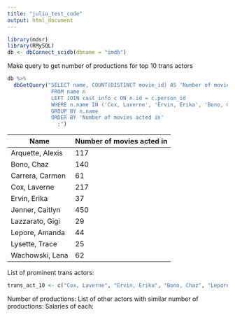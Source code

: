 ```yaml
---
title: "julia_test_code"
output: html_document
---
```


```r
library(mdsr)
library(RMySQL)
db <- dbConnect_scidb(dbname = "imdb")
```

Make query to get number of productions for top 10 trans actors
```r
db %>%
  dbGetQuery("SELECT name, COUNT(DISTINCT movie_id) AS 'Number of movies acted in'
              FROM name n
              LEFT JOIN cast_info c ON n.id = c.person_id
              WHERE n.name IN ('Cox, Laverne', 'Ervin, Erika', 'Bono, Chaz', 'Lepore, Amanda', 'Lazzarato, Gigi', 'Carrera, Carmen', 'Wachowski, Lana', 'Lysette, Trace', 'Jenner, Caitlyn', 'Arquette, Alexis')
              GROUP BY n.name
              ORDER BY 'Number of movies acted in'
                ;")
```

Name | Number of movies acted in
--|--
Arquette, Alexis | 117
Bono, Chaz | 140
Carrera, Carmen | 61
Cox, Laverne | 217
Ervin, Erika | 37
Jenner, Caitlyn | 450
Lazzarato, Gigi | 29
Lepore, Amanda | 44
Lysette, Trace | 25
Wachowski, Lana | 62


List of prominent trans actors:
```r
trans_act_10 <- c("Cox, Laverne", "Ervin, Erika", "Bono, Chaz", "Lepore, Amanda", "Lazzarato, Gigi", "Carrera, Carmen", "Wachowski, Lana", "Wachowski, Lilly", "Lysette, Trace", "Jenner, Caitlyn")


```

Number of productions:
List of other actors with similar number of productions:
Salaries of each:
